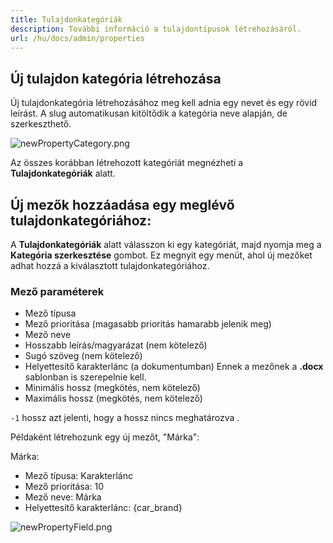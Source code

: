 ```yaml
---
title: Tulajdonkategóriák 
description: További információ a tulajdontípusok létrehozásáról. 
url: /hu/docs/admin/properties
---
```


## Új tulajdon kategória létrehozása

Új tulajdonkategória létrehozásához meg kell adnia egy nevet és egy rövid leírást.
A slug automatikusan kitöltődik a kategória neve alapján, de szerkeszthető.

![newPropertyCategory.png](/images/hu/admin/newPropertyCategory.png)

Az összes korábban létrehozott kategóriát megnézheti a **Tulajdonkategóriák** alatt.

## Új mezők hozzáadása egy meglévő tulajdonkategóriához:

A **Tulajdonkategóriák** alatt válasszon ki egy kategóriát, majd nyomja meg a **Kategória szerkesztése** gombot.
Ez megnyit egy menüt, ahol új mezőket adhat hozzá a kiválasztott tulajdonkategóriához.

### Mező paraméterek

- Mező típusa
- Mező prioritása (magasabb prioritás hamarabb jelenik meg)
- Mező neve
- Hosszabb leírás/magyarázat (nem kötelező)
- Sugó szöveg (nem kötelező)
- Helyettesítő karakterlánc (a dokumentumban)
Ennek a mezőnek a **.docx** sablonban is szerepelnie kell. 
- Minimális hossz (megkötés, nem kötelező)
- Maximális hossz (megkötés, nem kötelező)

`-1` hossz azt jelenti, hogy a hossz nincs meghatározva .

Példaként létrehozunk egy új mezőt, "Márka":

Márka:
- Mező típusa: Karakterlánc
- Mező prioritása: 10
- Mező neve: Márka
- Helyettesítő karakterlánc: {car_brand}

![newPropertyField.png](/images/hu/admin/newPropertyField.png)